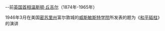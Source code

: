 {{Cquote|“从[[波罗的海|波罗的海]]边的[[什切青|什切青]]到[[亚得里亚海|亚得里亚海]]边的[[的里雅斯特|的里雅斯特]]，一副横贯欧洲大陆的铁幕已经拉下。这张铁幕后面坐落着所有中欧、东欧古老国家的首都——[[华沙|华沙]]、[[柏林|柏林]]、[[布拉格|布拉格]]、[[维也纳|维也纳]]、[[布达佩斯|布达佩斯]]、[[贝尔格莱德|贝尔格莱德]]、[[布加勒斯特|布加勒斯特]]和[[索菲亚|索菲亚]]。这些著名的都市和周围的人口全都位于苏联势力范围之内，全都以这种或那种方式，不仅落入苏联影响之下，而且已受到[[莫斯科|莫斯科]]日益加強的控制。}}

--前[[英国|英国]][[首相|首相]][[温斯顿·丘吉尔|温斯顿·丘吉尔]]（1874年-1965年）

1946年3月在美国[[密苏里州|密苏里州]]富尔敦城的[[威斯敏斯特学院|威斯敏斯特学院]]所发表的题为《[[和平砥柱|和平砥柱]]》的演讲